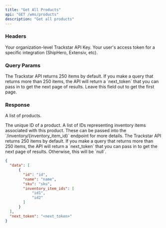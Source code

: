 ```yaml
---
title: "Get All Products"
api: "GET /wms/products"
description: "Get all products"
---
```


### Headers

<ParamField header="x-trackstar-api-key" type="string" required>
  Your organization-level Trackstar API Key.
</ParamField>

<ParamField header="x-trackstar-access-token" type="string" required>
  Your user's access token for a specific integration (ShipHero, Extensiv, etc).
</ParamField>

### Query Params
<ParamField query="page_token" type="string" optional>
  The Trackstar API returns 250 items by default.
  If you make a query that returns more than 250 items, the API will return a `next_token` that you can pass in to get the next page of results.
  Leave this field out to get the first page.
</ParamField>

### Response

<ResponseField name="data" type="list of object">

A list of products.

<Expandable title="Product">

<ResponseField name="id" type="string">
  The unique ID of a product.
</ResponseField>

<ResponseField name="name" type="string">
</ResponseField>

<ResponseField name="sku" type="string or null">
</ResponseField>

<ResponseField name="inventory_item_ids" type="list of strings">
    A list of IDs representing inventory items associated with this product.
    These can be passed into the `/inventory/{inventory_item_id}` endpoint for more details.
</ResponseField>

</Expandable>

</ResponseField>

<ResponseField name="next_token" type="string or null">
  The Trackstar API returns 250 items by default.
  If you make a query that returns more than 250 items, the API will return a `next_token` that you can pass in to get the next page of results.
  Otherwise, this will be `null`.
</ResponseField>


<ResponseExample>

```json Response
{
  "data": [
      {
        "id": "id",
        "name": "name",
        "sku": "sku",
        "inventory_item_ids": [
            "id1",
            "id2"
        ]
      }
  ],
  "next_token": "<next_token>"
}
```

</ResponseExample>
